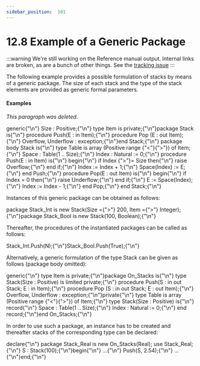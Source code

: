 ---
sidebar_position:  101
---

# 12.8 Example of a Generic Package

:::warning
We're still working on the Reference manual output.  Internal links are broken,
as are a bunch of other things.
See the [tracking issue](https://github.com/ada-lang-io/ada-lang-io/issues/20)
:::


<p>The following example provides a possible formulation of stacks by means of a generic package. The size of each stack and the type of the stack elements are provided as generic formal parameters. </p>

#### Examples

<p><em>This paragraph was deleted.</em></p>
<CodeBlock>
generic{"\n"}   Size : Positive;{"\n"}   type Item is private;{"\n"}package Stack is{"\n"}   procedure Push(E : in  Item);{"\n"}   procedure Pop (E : out Item);{"\n"}   Overflow, Underflow : exception;{"\n"}end Stack;{"\n"}
</CodeBlock>

<CodeBlock>
package body Stack is{"\n"}
</CodeBlock>

<CodeBlock>
   type Table is array (Positive range {"<"}{">"}) of Item;{"\n"}   Space : Table(1 .. Size);{"\n"}   Index : Natural := 0;{"\n"}
</CodeBlock>

<CodeBlock>
   procedure Push(E : in Item) is{"\n"}   begin{"\n"}      if Index {">"}= Size then{"\n"}         raise Overflow;{"\n"}      end if;{"\n"}      Index := Index + 1;{"\n"}      Space(Index) := E;{"\n"}   end Push;{"\n"}
</CodeBlock>

<CodeBlock>
   procedure Pop(E : out Item) is{"\n"}   begin{"\n"}      if Index = 0 then{"\n"}         raise Underflow;{"\n"}      end if;{"\n"}      E := Space(Index);{"\n"}      Index := Index - 1;{"\n"}   end Pop;{"\n"}
</CodeBlock>

<CodeBlock>
end Stack;{"\n"}
</CodeBlock>

<p>Instances of this generic package can be obtained as follows: </p>
<CodeBlock>
package Stack_Int  is new Stack(Size ={">"} 200, Item ={">"} Integer);{"\n"}package Stack_Bool is new Stack(100, Boolean);{"\n"}
</CodeBlock>

<p>Thereafter, the procedures of the instantiated packages can be called as follows: </p>
<CodeBlock>
Stack_Int.Push(N);{"\n"}Stack_Bool.Push(True);{"\n"}
</CodeBlock>

<p>Alternatively, a generic formulation of the type Stack can be given as follows (package body omitted): </p>
<CodeBlock>
generic{"\n"}   type Item is private;{"\n"}package On_Stacks is{"\n"}   type Stack(Size : Positive) is limited private;{"\n"}   procedure Push(S : in out Stack; E : in  Item);{"\n"}   procedure Pop (S : in out Stack; E : out Item);{"\n"}   Overflow, Underflow : exception;{"\n"}private{"\n"}   type Table is array (Positive range {"<"}{">"}) of Item;{"\n"}   type Stack(Size : Positive) is{"\n"}      record{"\n"}         Space : Table(1 .. Size);{"\n"}         Index : Natural := 0;{"\n"}      end record;{"\n"}end On_Stacks;{"\n"}
</CodeBlock>

<p>In order to use such a package, an instance has to be created and thereafter stacks of the corresponding type can be declared: </p>
<CodeBlock>
declare{"\n"}   package Stack_Real is new On_Stacks(Real); use Stack_Real;{"\n"}   S : Stack(100);{"\n"}begin{"\n"}   ...{"\n"}   Push(S, 2.54);{"\n"}   ...{"\n"}end;{"\n"}
</CodeBlock>

